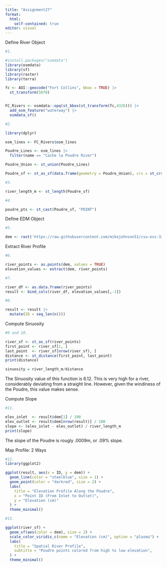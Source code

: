 ```yaml
---
title: "Assignment27"
format: 
  html:
    self-contained: true
editor: visual
---
```


Define River Object
```r
#1.

#install.packages("osmdata")
library(osmdata)
library(sf)
library(raster)
library(terra)

fc <- AOI::geocode("Fort Collins", bbox = TRUE) |> 
  st_transform(5070)


FC_Rivers <- osmdata::opq(st_bbox(st_transform(fc,4326))) |> 
  add_osm_feature("waterway") |> 
  osmdata_sf()
```


```r
#2. 

library(dplyr)

osm_lines <- FC_Rivers$osm_lines

Poudre_Lines <- osm_lines |> 
  filter(name == "Cache la Poudre River")

Poudre_Union <- st_union(Poudre_Lines)

Poudre_sf <- st_as_sf(data.frame(geometry = Poudre_Union), crs = st_crs(Poudre_Lines))  
```

```r
#3. 

river_length_m <- st_length(Poudre_sf)
```


```r
#4. 

poudre_pts <- st_cast(Poudre_sf, "POINT")
```


Define EDM Object
```r
#5. 

dem <- rast('https://raw.githubusercontent.com/mikejohnson51/csu-ess-330/refs/heads/main/resources/foco-elev-cm.tif')
```

Extract River Profile
```r
#6.

river_points <- as.points(dem, values = TRUE)
elevation_values <- extract(dem, river_points)
```

```r
#7.

river_df <- as.data.frame(river_points)
result <- bind_cols(river_df, elevation_values[,-1])
```


```r
#8. 

result <- result |>
  mutate(ID = seq_len(n()))
```


Compute Sinuosity
```r
#9 and 10.

river_sf <- st_as_sf(river_points)
first_point <- river_sf[1, ]
last_point  <- river_sf[nrow(river_sf), ]
distance <- st_distance(first_point, last_point)
print(distance)

sinuosity = river_length_m/distance
```
The Sinuosity value of this function is 6.12. This is very high for a river, considerably deviating from a straight line. However, given the windiness of the Poudre, this value makes sense. 

Compute Slope
```r
#11.

elev_inlet  <- result$dem[1] / 100
elev_outlet <- result$dem[nrow(result)] / 100
slope <- (elev_inlet - elev_outlet) / river_length_m
print(slope)
```
The slope of the Poudre is rougly .0009m, or .09% slope.

Map Profile: 2 Ways
```r
#12.
library(ggplot2)

ggplot(result, aes(x = ID, y = dem)) +
  geom_line(color = "steelblue", size = 1) +
  geom_point(color = "darkred", size = 2) +
  labs(
    title = "Elevation Profile Along the Poudre",
    x = "Point ID (From Inlet to Outlet)",
    y = "Elevation (cm)"
  ) +
  theme_minimal()
```

```r
#13.

ggplot(river_sf) +
  geom_sf(aes(color = dem), size = 2) + 
  scale_color_viridis_c(name = "Elevation (cm)", option = "plasma") +
  labs(
    title = "Spatial River Profile",
    subtitle = "Poudre points colored from high to low elevation",
  ) +
  theme_minimal()
```




